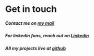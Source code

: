 # Get in touch
##### Contact me on [my mail](mailto:devsamrood@gmail.com)
##### For linkedin fans, reach out on [Linkedin](https://www.linkedin.com/in/samrood-ali/)
##### All my projects live at [github](https://github.com/SamroodAli)
